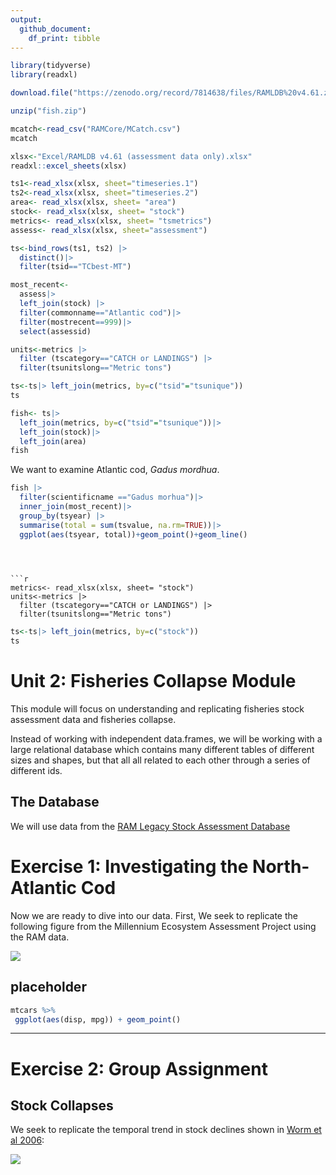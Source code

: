 ```yaml
---
output: 
  github_document:
    df_print: tibble
---
```


```r
library(tidyverse)
library(readxl)
```
```r
download.file("https://zenodo.org/record/7814638/files/RAMLDB%20v4.61.zip?download=1", "fish.zip")
```
```r
unzip("fish.zip")
```

```r
mcatch<-read_csv("RAMCore/MCatch.csv")
mcatch
```
```r
xlsx<-"Excel/RAMLDB v4.61 (assessment data only).xlsx"
readxl::excel_sheets(xlsx)

ts1<-read_xlsx(xlsx, sheet="timeseries.1")
ts2<-read_xlsx(xlsx, sheet="timeseries.2")
area<- read_xlsx(xlsx, sheet= "area")
stock<- read_xlsx(xlsx, sheet= "stock")
metrics<- read_xlsx(xlsx, sheet= "tsmetrics")
assess<- read_xlsx(xlsx, sheet="assessment")

ts<-bind_rows(ts1, ts2) |> 
  distinct()|> 
  filter(tsid=="TCbest-MT")
```
```r
most_recent<-
  assess|>
  left_join(stock) |>
  filter(commonname=="Atlantic cod")|>
  filter(mostrecent==999)|>
  select(assessid)
```

```r

units<-metrics |> 
  filter (tscategory=="CATCH or LANDINGS") |>
  filter(tsunitslong=="Metric tons")
```
```r
ts<-ts|> left_join(metrics, by=c("tsid"="tsunique"))
ts
```
```r

fish<- ts|> 
  left_join(metrics, by=c("tsid"="tsunique"))|>
  left_join(stock)|>
  left_join(area)
fish
```
We want to examine Atlantic cod, _Gadus mordhua_. 
```r
fish |> 
  filter(scientificname =="Gadus morhua")|>
  inner_join(most_recent)|>
  group_by(tsyear) |>
  summarise(total = sum(tsvalue, na.rm=TRUE))|>
  ggplot(aes(tsyear, total))+geom_point()+geom_line()
 
```

```


```r
metrics<- read_xlsx(xlsx, sheet= "stock")
units<-metrics |> 
  filter (tscategory=="CATCH or LANDINGS") |>
  filter(tsunitslong=="Metric tons")
```

```r
ts<-ts|> left_join(metrics, by=c("stock"))
ts
```


# Unit 2: Fisheries Collapse Module

This module will focus on understanding and replicating fisheries stock assessment data and fisheries collapse.

Instead of working with independent data.frames, we will be working with a large relational database which contains many different tables of different sizes and shapes, but that all all related to each other through a series of different ids.

## The Database

We will use data from the [RAM Legacy Stock Assessment Database](https://www.ramlegacy.org/database/)

# Exercise 1: Investigating the North-Atlantic Cod

Now we are ready to dive into our data. First, We seek to replicate the following figure from the Millennium Ecosystem Assessment Project using the RAM data.

![](http://espm-157.carlboettiger.info/img/cod.jpg)

## placeholder

```r
mtcars %>% 
 ggplot(aes(disp, mpg)) + geom_point()
```

------------------------------------------------------------------------

# Exercise 2: Group Assignment

## Stock Collapses

We seek to replicate the temporal trend in stock declines shown in [Worm et al 2006](http://doi.org/10.1126/science.1132294):

![](http://espm-157.carlboettiger.info/img/worm2006.jpg)
